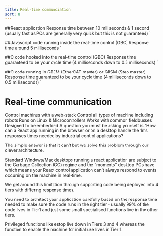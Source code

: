 ```yaml
---
title: Real-time communciation
sort: 8
---
```


##React application
Response time between 10 milliseconds & 1 second (usually fast as PCs are generally very quick but this is not guaranteed)
`

##Javascript code running inside the real-time control (GBC)
Response time around 5 milliseconds
`

##C code hooked into the real-time control (GBC)
Response time guaranteed to be your cycle time (4 milliseconds down to 0.5 milliseconds)
`

##C code running in GBEM (EtherCAT master) or GBSM (Step master)
Response time guaranteed to be your cycle time (4 milliseconds down to 0.5 milliseconds)
`


# Real-time communication
<Tldr>
    <TldrItem>Control machines with a web-stack</TldrItem>
    <TldrItem>Control all types of machine including robots</TldrItem>
    <TldrItem>Runs on Linux & Microcontrollers</TldrItem>
    <TldrItem>Works with common fieldbusses</TldrItem>
    <TldrItem>Designed to be embedded</TldrItem>
</Tldr>
A question you must be asking yourself is "How can a React app running in the browser or on a desktop handle the 1ms responses times needed by industrial control applications?

The simple answer is that it can’t but we solve this problem through our clever architecture.

Standard Windows/Mac desktops running a react application are subject to the Garbage Collection (GC) regime and the “moments” desktop PCs have which means your React control application can’t always respond to events occurring on the machine in real-time.

We get around this limitation through supporting code being deployed into 4 tiers with differing response times.




<Row>
    <Col span="20" style={{background: '#722ed7', color: '#ffff', padding: '10px 10px'}}><Markdown children={Tier1Md}/></Col>
</Row>
<Row>
    <Col span="20" style={{background: '#9254de', color: '#ffff', padding: '10px 10px'}}><Markdown children={Tier2Md}/></Col>
</Row>
<Row>
    <Col span="20" style={{background: '#b37feb', color: '#ffff', padding: '10px 10px'}}><Markdown children={Tier3Md}/> </Col>
</Row>
<Row>
    <Col span="20" style={{background: '#d3adf7', color: '#ffff', padding: '10px 10px'}}><Markdown children={Tier4Md}/> </Col>
</Row>


You need to architect your application carefully based on the response time needed to make sure the code runs in the right tier - usually 99% of the code lives in Tier1 and just some small specialised functions live in the other tiers.

Privileged functions like estop live down in Tiers 3 and 4 whereas the function to enable the machine for initial use lives in Tier 1.
